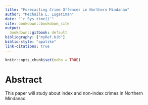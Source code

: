```yaml
---
title: "Forecasting Crime Offences in Northern Mindanao"
author: "Mechaila L. Lugatiman"
date: "`r Sys.time()`"
site: bookdown::bookdown_site
output: 
  bookdown::gitbook: default
bibliography: ["myRef.bib"]
biblio-style: "apalike"
link-citations: true
---
```

```r
knitr::opts_chunk$set(echo = TRUE)
```

# Abstract {-}
This paper will study about index and non-index crimes in Northern Mindanao. 